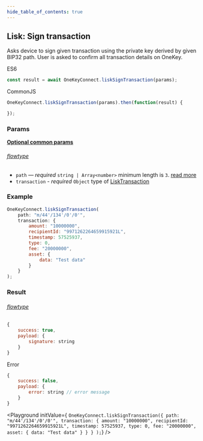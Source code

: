 ```yaml
---
hide_table_of_contents: true
---
```



## Lisk: Sign transaction
Asks device to sign given transaction using the private key derived by given BIP32 path. User is asked to confirm all transaction
details on OneKey.

ES6
```javascript
const result = await OneKeyConnect.liskSignTransaction(params);
```

CommonJS
```javascript
OneKeyConnect.liskSignTransaction(params).then(function(result) {

});
```

### Params

[**Optional common params**](./commonParams)

###### [flowtype](https://github.com/OneKeyHQ/connect/blob/onekey/src/js/types/lisk.js#L121-L124)

* `path` — *required* `string | Array<number>` minimum length is `3`. [read more](./path)
* `transaction` - *required* `Object` type of [LiskTransaction](https://github.com/OneKeyHQ/connect/blob/onekey/src/js/types/lisk.js#42-L52)

### Example

```javascript
OneKeyConnect.liskSignTransaction(
    path: "m/44'/134'/0'/0'",
    transaction: {
        amount: "10000000",
        recipientId: "9971262264659915921L",
        timestamp: 57525937,
        type: 0,
        fee: "20000000",
        asset: {
            data: "Test data"
        }
    }
);
```

### Result

###### [flowtype](https://github.com/OneKeyHQ/connect/blob/onekey/src/js/types/lisk.js#L126-L129)

```javascript
{
    success: true,
    payload: {
        signature: string
    }
}
```
Error
```javascript
{
    success: false,
    payload: {
        error: string // error message
    }
}
```

<Playground
    initValue={
`OneKeyConnect.liskSignTransaction({
    path: "m/44'/134'/0'/0'",
        transaction: {
            amount: "10000000",
            recipientId: "9971262264659915921L",
            timestamp: 57525937,
            type: 0,
            fee: "20000000",
            asset: {
                data: "Test data"
            }
        }
    }
);`}
/>

